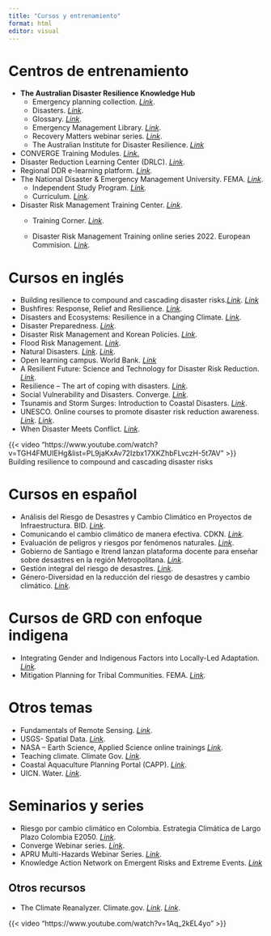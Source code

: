 ```yaml
---
title: "Cursos y entrenamiento"
format: html
editor: visual
---
```


# **Centros de entrenamiento**

-   **The Australian Disaster Resilience Knowledge Hub**
    -   Emergency planning collection. [*Link*](https://knowledge.aidr.org.au/collections/emergency-planning/).
    -   Disasters. [*Link*](https://knowledge.aidr.org.au/disasters/).
    -   Glossary. [*Link*](https://knowledge.aidr.org.au/glossary/).
    -   Emergency Management Library. [*Link*](https://knowledge.aidr.org.au/collections/emergency-management-library/).
    -   Recovery Matters webinar series. [*Link*](https://knowledge.aidr.org.au/resources/recovery-matters-webinar-series/?utm_source=Updates+from+AIDR&utm_campaign=f666ebcb63-EMAIL_CAMPAIGN_2020_03_10_03_44_COPY_01&utm_medium=email&utm_term=0_a0a8e928c9-f666ebcb63-184368417#story).
    -   The Australian Institute for Disaster Resilience. [*Link*](https://www.aidr.org.au/)
-   CONVERGE Training Modules. [*Link*.](https://converge.colorado.edu/resources/training-modules)
-   Disaster Reduction Learning Center (DRLC). [*Link*](https://www.jica.go.jp/english/activities/issues/disaster/disaster.html).
-   Regional DDR e-learning platform. [*Link*](https://courses.adpc.net/).
-   The National Disaster & Emergency Management University. FEMA. [*Link*](https://training.fema.gov/).
    -   Independent Study Program. [*Link*](https://training.fema.gov/is/)*.*
    -   Curriculum. [*Link*](https://training.fema.gov/ndemu/curriculum/)*.*
-   Disaster Risk Management Training Center. [*Link*](https://drmkc.jrc.ec.europa.eu/).
    -   Training Corner. [*Link*](https://drmkc.jrc.ec.europa.eu/science-for-drm/training-corner).

    -   Disaster Risk Management Training online series 2022. European Commision. [*Link*](https://drmkc.jrc.ec.europa.eu/science-for-drm/training-corner/disaster-risk-management-training-online-series-2022).

# Cursos en inglés

-   Building resilience to compound and cascading disaster risks.[*Link*](https://ap-plat.nies.go.jp/adaptation_literacy/resources/e_learning/drr/index.html). [*Link*](https://www.youtube.com/watch?v=TGH4FMUIEHg&list=PL9jaKxAv72Izbx17XKZhbFLvczH-5t7AV)
-   Bushfires: Response, Relief and Resilience. [*Link*](https://www.futurelearn.com/courses/bushfires).
-   Disasters and Ecosystems: Resilience in a Changing Climate. [*Link*](https://www.youtube.com/playlist?list=PLH___LL2LODuduh-dhLSFKOhyJZtRnIc_).
-   Disaster Preparedness. [*Link*](https://www.coursera.org/learn/disaster-preparedness).
-   Disaster Risk Management and Korean Policies. [*Link*](https://www.coursera.org/learn/disaster-risk-management-korean-policies).
-   Flood Risk Management. [*Link*](https://www.edx.org/es/course/flood-risk-management).
-   Natural Disasters. [*Link*](https://www.edx.org/es/course/natural-disasters). [*Link*](http://www.meteo.mcgill.ca/atoc185/).
-   Open learning campus. World Bank. [*Link*](https://olc.worldbank.org/content/resilience-and-disaster-risk-management-learning-lab)
-   A Resilient Future: Science and Technology for Disaster Risk Reduction. [*Link*](https://www.edx.org/es/course/a-resilient-future-science-and-technology-for-disa).
-   Resilience – The art of coping with disasters. [*Link*](https://www.edx.org/es/course/resilience-the-art-of-coping-with-disasters).
-   Social Vulnerability and Disasters. Converge. [*Link*](https://converge-training.colorado.edu/courses/vulnerable-populations/).
-   Tsunamis and Storm Surges: Introduction to Coastal Disasters. [*Link*](https://www.edx.org/es/course/tsunamis-and-storm-surges-introduction-to-coastal).
-   UNESCO. Online courses to promote disaster risk reduction awareness. [*Link*](https://en.unesco.org/greencitizens/stories/online-courses-promote-disaster-risk-reduction-awareness). [*Link*](http://elearning.unep.org/moocs/courses).
-   When Disaster Meets Conflict. [*Link*](https://www.coursera.org/learn/whendisastermeetsconflict).

{{< video "https://www.youtube.com/watch?v=TGH4FMUIEHg&list=PL9jaKxAv72Izbx17XKZhbFLvczH-5t7AV" >}} Building resilience to compound and cascading disaster risks

# Cursos en español

-   Análisis del Riesgo de Desastres y Cambio Climático en Proyectos de Infraestructura. BID. [*Link*](https://cursos.iadb.org/es/temas/infraestructura/analisis-riesgo-desastres-cambio-climatico-proyectos-infraestructura).
-   Comunicando el cambio climático de manera efectiva. CDKN. [*Link*](https://cdkn.org/comunicando/?loclang=es_es&fbclid=IwAR0sQ3LypFp0Atq5eOtWgPrOisQkKmMeBlaS-woYhp5JvqKFE122-_LIur8).
-   Evaluación de peligros y riesgos por fenómenos naturales. [*Link*](https://www.coursera.org/learn/riesgos-fenomenos-naturales/home/welcome).
-   Gobierno de Santiago e Itrend lanzan plataforma docente para enseñar sobre desastres en la región Metropolitana. [*Link*](https://plataforma.aprendedesastres.cl/).
-   Gestión integral del riesgo de desastres. [*Link*](https://www.coursera.org/learn/gestion-riesgo/home/welcome).
-   Género-Diversidad en la reducción del riesgo de desastres y cambio climático. [*Link*](https://es.grripp.net/cursoonline/1-video-introductorio).

# Cursos de GRD con enfoque indigena

-   Integrating Gender and Indigenous Factors into Locally-Led Adaptation. [*Link*](https://ap-plat.nies.go.jp/adaptation_literacy/resources/e_learning/ait_lla/index.html)*.*
-   Mitigation Planning for Tribal Communities. FEMA. [*Link*](https://training.fema.gov/is/courseoverview.aspx?code=IS-350&lang=en)*.*

# Otros temas

-   Fundamentals of Remote Sensing. [*Link*](https://arset.gsfc.nasa.gov/webinars/fundamentals-remote-sensing).
-   USGS- Spatial Data. [*Link*](https://lpdaac.usgs.gov/resources/e-learning/).
-   NASA – Earth Science, Applied Science online trainings [*Link*](https://appliedsciences.nasa.gov/join-mission/training?program_area=14).
-   Teaching climate. Climate Gov. [*Link*](https://www.climate.gov/teaching).
-   Coastal Aquaculture Planning Portal (CAPP). [*Link*](https://coastalscience.noaa.gov/research/marine-spatial-ecology/coastal-aquaculture-planning-portal-capp/).
-   UICN. Water. [*Link*](https://learningelc.org/course/index.php?categoryid=6).

# **Seminarios y series**

-   Riesgo por cambio climático en Colombia. Estrategia Climática de Largo Plazo Colombia E2050. [*Link*](https://youtu.be/4v9T0QaI7ZU).
-   Converge Webinar series. [*Link*](https://converge.colorado.edu/communications/webinar-series).
-   APRU Multi-Hazards Webinar Series. [*Link*](https://apru.org/event/the-apru-multi-hazards-webinar-series-a-new-approach-for-disaster-risk-management-after-covid-19/).
-   Knowledge Action Network on Emergent Risks and Extreme Events. [*Link*](https://www.risk-kan.org/webinars/)

## **Otros recursos**

-   The Climate Reanalyzer. Climate.gov. [*Link*](https://www.climate.gov/teaching/resources/climate-reanalyzer-0). [*Link*](https://climatereanalyzer.org/).

<div>

{{< video "https://www.youtube.com/watch?v=1Aq_2kEL4yo" >}}

</div>